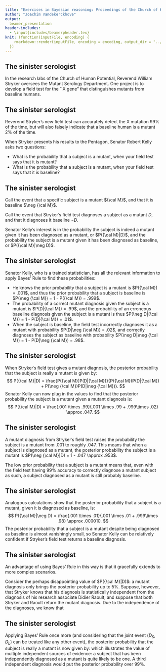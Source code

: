 ```yaml
---
title: "Exercises in Bayesian reasoning: Proceedings of the Church of Human Potential"
author: "Joachim Vandekerckhove"
output:
  beamer_presentation
header-includes:
  - \input{includes/beamerpheader.tex}
knit: (function(inputFile, encoding) {
    rmarkdown::render(inputFile, encoding = encoding, output_dir = "../pdf")
  })
---
```


## The sinister serologist
\pause
In the research labs of the Church of Human Potential, Reverend William Stryker oversees the Mutant Serology Department. One project is to develop a field test for the ``X gene" that distinguishes mutants from baseline humans.\pause

\begin{figure}[h]
\centering\vspace{2em}
\includegraphics[width=0.35\textwidth]{includes/X-Men-logo-comics.png}
\end{figure}

## The sinister serologist

Reverend Stryker's new field test can accurately detect the X mutation \color{red}99\% \color{black} of the time, but will also falsely indicate that a baseline human is a mutant \color{red}2\% \color{black} of the time.  \pause

When Stryker presents his results to the Pentagon, Senator Robert Kelly asks two questions: \pause

- What is the probability that a subject is a mutant, when your field test says that it is mutant? 
- What is the probability that a subject is a mutant, when your field test says that it is baseline? 

## The sinister serologist

Call the event that a specific subject is a mutant ${\cal M}$, and that it is baseline $\neg {\cal M}$. 

Call the event that Stryker's field test diagnoses a subject as a mutant $D$, and that it diagnoses it baseline $\neg D$. 

Senator Kelly's interest is in the probability the subject is indeed a mutant given it has been diagnosed as a mutant, or $P({\cal M}|D)$, and the probability the subject is a mutant given it has been diagnosed as baseline, or $P({\cal M}|\neg D)$. 

## The sinister serologist

Senator Kelly, who is a trained statistician, has all the relevant information to apply Bayes' Rule to find these probabilities:

- He knows the prior probability that a subject is a mutant is $P({\cal M}) = .001$, and thus the prior probability that a subject is baseline is $P(\neg {\cal M}) = 1 - P({\cal M}) = .999$. 
- The probability of a correct mutant diagnosis given the subject is a mutant is $P(D|{\cal M}) = .99$, and the probability of an erroneous baseline diagnosis given the subject is a mutant is thus $P(\neg D|{\cal M}) = 1 - P(D|{\cal M}) = .01$. 
- When the subject is baseline, the field test incorrectly diagnoses it as a mutant with probability $P(D|\neg {\cal M}) = .02$, and correctly diagnoses the subject as baseline with probability $P(\neg D|\neg {\cal M}) = 1 - P(D|\neg {\cal M}) = .98$.

## The sinister serologist

When Stryker's field test gives a mutant diagnosis, the posterior probability that the subject is really a mutant is given by:
$$
P({\cal M}|D) = \frac{P({\cal M})P(D|{\cal M})}{P({\cal M})P(D|{\cal M}) + P(\neg {\cal M})P(D|\neg {\cal M})}.
$$
Senator Kelly can now plug in the values to find that the posterior probability the subject is a mutant given a mutant diagnosis is:
$$
P({\cal M}|D) = \frac{.001 \times .99}{.001 \times .99 + .999\times .02} \approx .047.
$$

## The sinister serologist

A mutant diagnosis from Stryker's field test raises the probability the subject is a mutant from $.001$ to roughly $.047$. This means that when a subject is diagnosed as a mutant, the posterior probability the subject is \textit{not} a mutant is $P(\neg {\cal M}|D) = 1 - .047 \approx .953$. \pause

The low prior probability that a subject is a mutant means that, even with the field test having 99\% accuracy to correctly diagnose a mutant subject as such, a subject diagnosed as a mutant is still probably baseline.

## The sinister serologist
Analogous calculations show that the posterior probability that a subject is a mutant, given it is diagnosed as baseline, is:
$$
P({\cal M}|\neg D) = \frac{.001 \times .01}{.001 \times .01 + .999\times .98} \approx .000010.
$$\pause
The posterior probability that a subject is a mutant despite being diagnosed as baseline is almost vanishingly small, so Senator Kelly can be relatively confident if Stryker's field test returns a baseline diagnosis.

## The sinister serologist
An advantage of using Bayes' Rule in this way is that it gracefully extends to more complex scenarios.\pause

Consider the perhaps disappointing value of $P({\cal M}|D)$: a mutant diagnosis only brings the posterior probability up to 5\%.  Suppose, however, that Stryker knows that his diagnosis is statistically independent from the diagnosis of his research associate Didier Raoult, and suppose that both Stryker and Raoult return the mutant diagnosis. Due to the independence of the diagnoses, we know that
\begin{eqnarray*}
P(D_S, D_L |     {\cal M}) &=& P(D_S |     {\cal M}) \times P(D_L |     {\cal M}) = .99 \times .99 = .9801\\
P(D_S, D_L | \neg{\cal M}) &=& P(D_S | \neg{\cal M}) \times P(D_L | \neg{\cal M}) = .02 \times .02 = .0004
\end{eqnarray*}

## The sinister serologist

Applying Bayes' Rule once more (and considering that the joint event $(D_S, D_L)$ can be treated like any other event), the posterior probability that the subject is really a mutant is now given by:
\begin{eqnarray*}
P({\cal M}|D_S, D_L) &=& \frac{P({\cal M})P(D_S, D_L|{\cal M})}{P({\cal M})P(D_S, D_L|{\cal M}) + P(\neg {\cal M})P(D_S, D_L|\neg {\cal M})} \\
               &=& \frac{.001 \times .99 \times .99}{.001 \times .99 \times .99 + .999\times .02 \times .02} \approx .71,
\end{eqnarray*}
which illustrates the value of multiple independent sources of evidence: a subject that has been independently diagnosed as a mutant is quite likely to be one. A third independent diagnosis would put the posterior probability over 99\%.
